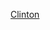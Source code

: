 {{US county navigation box
| template_name = 克林頓縣 (密西根州)
| listclass = hlist
| county = 克林頓縣
| state  = 密西根州
| seat   = 聖約翰斯
| map_image   = Map_of_Michigan_highlighting_Clinton_County.svg
| map_caption = Map of Michigan highlighting Clinton County.svg
| map_size    = 100x100

| title1 = 城市
| body1  = 
* [[德維特 (密西根州)|德維特]]
* [[东兰辛]]‡
* [[格蘭德利奇 (密西根州)|格蘭德利奇]]‡
* [[兰辛 (密歇根州)|兰辛]]‡
* [[聖約翰斯 (密歇根州)|聖約翰斯]]

| title2 = 村落
| body2  = 
* [[伊格爾 (密西根州)|伊格爾]]
* [[埃爾西 (密西根州)|埃爾西]]
* [[福勒 (密西根州)|福勒]]
* [[哈巴茲頓 (密西根州)|哈巴茲頓]]‡
* [[梅普爾拉皮茲 (密西根州)|梅普爾拉皮茲]]
* [[奧維德 (密西根州)|奧維德]]‡
* [[西發里亞 (密西根州)|西發里亞]]

| title3 = [[特設鎮區]]
| body3  = 
* [[巴斯特設鎮區]]
* [[德維特特設鎮區]]
* [[沃特敦特設鎮區 (密西根州克林頓縣)|沃特敦特設鎮區]]

| title4 = [[行政鎮區]]
| body4  = 
* [[孟加拉鎮區 (密西根州)|孟加拉鎮區]]
* [[賓厄姆鎮區 (密西根州克林頓縣)|賓厄姆鎮區]]
* [[達拉斯鎮區 (密西根州)|達拉斯鎮區]]
* [[杜普蘭鎮區 (密西根州)|杜普蘭鎮區]]
* [[伊格爾鎮區 (密西根州)|伊格爾鎮區]]
* [[埃塞克斯鎮區 (密西根州)|埃塞克斯鎮區]]
* [[格林布什鎮區 (密西根州克林頓縣)|格林布什鎮區]]
* [[萊巴嫩鎮區 (密西根州)|萊巴嫩鎮區]]
* [[奧利夫鎮區 (密西根州克林頓縣)|奧利夫鎮區]]
* [[奧維德鎮區 (密西根州克林頓縣)|奧維德鎮區]]
* [[賴利鎮區 (密西根州克林頓縣)|賴利鎮區]]
* [[維克托鎮區 (密西根州)|維克托鎮區]]
* [[西發里亞鎮區 (密西根州)|西發里亞鎮區]]

| title5 = [[普查规定居民点]]
| body5  =
* [[巴斯 (密西根州)|巴斯]]
* [[維多利亞湖 (密西根州)|維多利亞湖]]
* [[瓦庫斯塔 (密西根州)|瓦庫斯塔]]

| title6 = 附註
| body6  = ‡跨縣聚居地

}}<noinclude>
[[Category:密西根州縣份導航模板|Clinton]]
[[Category:克林頓縣 (密西根州)| ]]
</noinclude>